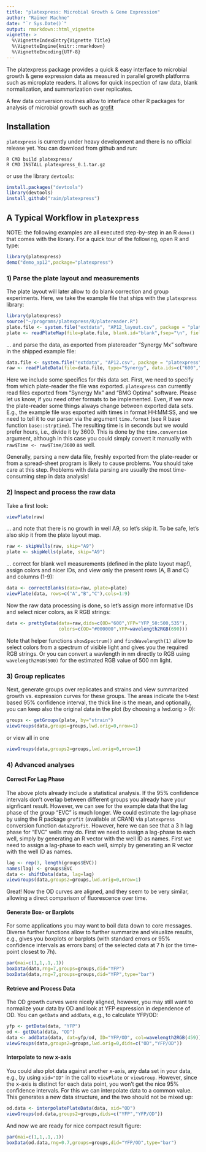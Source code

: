 ```yaml
---
title: "platexpress: Microbial Growth & Gene Expression"
author: "Rainer Machne"
date: "`r Sys.Date()`"
output: rmarkdown::html_vignette
vignette: >
  %\VignetteIndexEntry{Vignette Title}
  %\VignetteEngine{knitr::rmarkdown}
  %\VignetteEncoding{UTF-8}
---
```


The platexpress package provides a quick & easy interface to microbial
growth & gene expression data as measured in parallel growth platforms
such as microplate readers. It allows for quick inspection of raw
data, blank normalization, and summarization over replicates.

A few data conversion routines allow to interface other R
packages for analysis of microbial growth such as
[grofit](https://cran.r-project.org/web/packages/grofit/index.html)

## Installation

`platexpress` is currently under heavy development and there is no official
release yet. You can download from github and run:

```
R CMD build platexpress/
R CMD INSTALL platexpress_0.1.tar.gz
```

or use the library `devtools`:

```R
install.packages("devtools")
library(devtools)
install_github("raim/platexpress")
```

## A Typical Workflow in `platexpress`

NOTE: the following examples are all executed step-by-step in an R
`demo()` that comes with the library. For a quick tour of the following, 
open R and type:

```R
library(platexpress)
demo("demo_ap12",package="platexpress")
``` 

### 1) Parse the plate layout and measurements 

The plate layout will later allow to do blank correction and group
experiments. Here, we take the example file that ships with the 
`platexpress` library:

```r
library(platexpress)
source("~/programs/platexpress/R/platereader.R")
plate.file <- system.file("extdata", "AP12_layout.csv", package = "platexpress")
plate <- readPlateMap(file=plate.file, blank.id="blank",fsep="\n", fields=c("strain","samples"))
```

... and parse the data, as exported from platereader "Synergy Mx" 
software in the shipped example file:

```r
data.file <- system.file("extdata", "AP12.csv", package = "platexpress")
raw <- readPlateData(file=data.file, type="Synergy", data.ids=c("600","YFP_50:500,535"), time.format="%H:%M:%S", time.conversion=1/3600)
```

Here we include some specifics for this data set. First, we need to
specify from which plate-reader the file was exported. `platexpress`
can currently read files exported from "Synergy Mx" and "BMG Optima"
software. Please let us know, if you need other formats to be
implemented.  Even, if we now the plate-reader some things always
change between exported data sets. E.g., the example file was exported
with times in format HH:MM:SS, and we need to tell it to our parser
via the argument `time.format` (see R base function
`base::strptime`). The resulting time is in seconds but we would prefer
hours, i.e., divide it by 3600. This is done by the `time.conversion`
argument, although in this case you could simply convert it manually
with `raw$Time <- raw$Time/3600` as well.

Generally, parsing a new data file, freshly exported from the
plate-reader or from a spread-sheet program is likely to cause
problems. You should take care at this step. Problems with data
parsing are usually the most time-consuming step in data analysis!

### 2) Inspect and process the raw data

Take a first look:

```r
viewPlate(raw)
```

... and note that there is no growth in well A9, so let's skip it. To
be safe, let's also skip it from the plate layout map.

```r
raw <- skipWells(raw, skip="A9")
plate <- skipWells(plate, skip="A9")
```

... correct for blank well measurements (defined in the plate layout
map!), assign colors and nicer IDs, and view only the present 
rows (A, B and C) and columns (1-9):

```r
data <- correctBlanks(data=raw, plate=plate)
viewPlate(data, rows=c("A","B","C"),cols=1:9)
```

Now the raw data processing is done, so let's assign more informative IDs 
and select nicer colors, as R RGB strings:

```r
data <- prettyData(data=raw,dids=c(OD="600",YFP="YFP_50:500,535"), 
                   colors=c(OD="#000000",YFP=wavelength2RGB(690)))
```

Note that helper functions `showSpectrum()` and `findWavelength(1)`
allow to select colors from a spectrum of visible light and gives
you the required RGB strings. Or you can convert a wavlength in nm
directly to RGB using `wavelength2RGB(500)` for the estimated RGB value
of 500 nm light.

### 3) Group replicates

Next, generate groups over replicates and strains
and view summarized growth vs. expression curves for these groups.
The areas indicate the t-test based 95% confidence interval,
the thick line is the mean, and optionally, you can keep also
the original data in the plot (by choosing a lwd.orig > 0):

```r
groups <- getGroups(plate, by="strain")
viewGroups(data,groups=groups,lwd.orig=0,nrow=1)
```

or view all in one

```r
viewGroups(data,groups2=groups,lwd.orig=0,nrow=1)
```

### 4) Advanced analyses

#### Correct For Lag Phase

The above plots already include a statistical analysis. If the 95% confidence
intervals don't overlap between different groups you already have
your signficant result. However, we can see for the example data
that the lag phase of the group "EVC" is much longer. We could
estimate the lag-phase by using the R package `grofit` (available at CRAN) via
`platexpress` conversion function `data2grofit`. However, here we can see
that a 3 h lag phase for "EVC" wells may do. First we need to assign
a lag-phase to each well, simply by generating an R vector with the well
ID as names. First we need to assign a lag-phase to each well, simply by 
generating an R vector with the well ID as names.

```r
lag <- rep(3, length(groups$EVC))
names(lag) <- groups$EVC
data <- shiftData(data, lag=lag)
viewGroups(data,groups2=groups,lwd.orig=0,nrow=1)
```

Great! Now the OD curves are aligned, and they seem to be very similar,
allowing a direct comparison of fluorescence over time.

#### Generate Box- or Barplots 

For some applications you may want to boil data down to core messages. 
Diverse further functions allow to further summarize and visualize results, 
e.g., \code{boxData} gives you boxplots or barplots (with standard errors or 95% confidence
intervals as errors bars) of the selected data at 7 h (or the time-point
closest to 7h).

```r
par(mai=c(1,1,.1,.1))
boxData(data,rng=7,groups=groups,did="YFP")
boxData(data,rng=7,groups=groups,did="YFP",type="bar")
```



#### Retrieve and Process Data

The OD growth curves were nicely aligned, however, you may still want to 
normalize your data by OD and look at YFP expression in dependence of OD.
You can `getData` and `addData`, e.g., to calculate YFP/OD:

```r
yfp <- getData(data, "YFP")
od <- getData(data, "OD")
data <- addData(data, dat=yfp/od, ID="YFP/OD", col=wavelength2RGB(459))
viewGroups(data,groups2=groups,lwd.orig=0,dids=c("OD","YFP/OD"))
```

#### Interpolate to new x-axis

You could also plot data against another x-axis, any data set in your
data, e.g., by using `xid="OD"` in the call to `viewPlate` or
`viewGroup`. However, since the x-axis is distinct for each data
point, you won't get the nice 95% confidence intervals. For this we
can interpolate data to a common value. This generates a new data
structure, and the two should not be mixed up:

```r
od.data <- interpolatePlateData(data, xid="OD")
viewGroups(od.data,groups2=groups,dids=c("YFP","YFP/OD"))
```

And now we are ready for nice compact result figure:

```r
par(mai=c(1,1,.1,.1))
boxData(od.data,rng=0.7,groups=groups,did="YFP/OD",type="bar")
```

